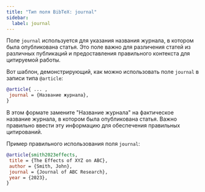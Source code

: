 ```yaml
---
title: "Тип поля BibTeX: journal"
sidebar:
  label: journal
---
```



Поле `journal` используется для указания названия журнала, в котором была опубликована статья. Это поле важно для различения статей из различных публикаций и предоставления правильного контекста для цитируемой работы.

<CiteDrive/>

Вот шаблон, демонстрирующий, как можно использовать поле `journal` в записи типа `@article`:

```bibtex
@article{ ... ,
 journal = {Название журнала},
}
```

В этом формате замените "Название журнала" на фактическое название журнала, в котором была опубликована статья. Важно правильно ввести эту информацию для обеспечения правильных цитирований.

Пример правильного использования поля `journal`:

```bibtex
@article{smith2023effects,
 title = {The Effects of XYZ on ABC},
 author = {Smith, John},
 journal = {Journal of ABC Research},
 year = {2023},
}
```
